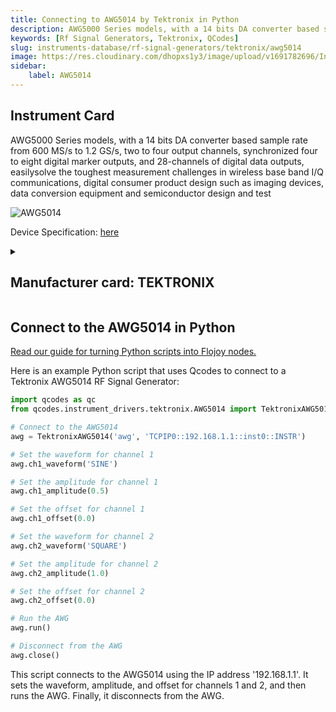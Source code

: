 ```yaml
---
title: Connecting to AWG5014 by Tektronix in Python
description: AWG5000 Series models, with a 14 bits DA converter based sample rate from 600 MS/s to 1.2 GS/s, two to four output channels, synchronized four to eight digital marker outputs, and 28-channels of digital data outputs, easilysolve the toughest measurement challenges in wireless base band I/Q communications, digital consumer product design such as imaging devices, data conversion equipment and semiconductor design and test
keywords: [Rf Signal Generators, Tektronix, QCodes] 
slug: instruments-database/rf-signal-generators/tektronix/awg5014 
image: https://res.cloudinary.com/dhopxs1y3/image/upload/v1691782696/Instruments/RF%20Signal%20Generator/AWG5014/AWG5014.jpg
sidebar:
    label: AWG5014 
---
```



## Instrument Card

AWG5000 Series models, with a 14
bits DA converter based sample rate
from 600 MS/s to 1.2 GS/s, two to four output channels, synchronized four to eight digital marker outputs, and 28-channels of digital data outputs, easilysolve the toughest measurement challenges in wireless base band I/Q communications, digital consumer product design such as imaging devices, data conversion equipment and semiconductor design and test

![AWG5014](https://res.cloudinary.com/dhopxs1y3/image/upload/v1691782696/Instruments/RF%20Signal%20Generator/AWG5014/AWG5014.jpg)

Device Specification: [here](https://download.tek.com/datasheet/76W-20381-3.pdf)

<details style={{ marginTop: "15px"}}>
<summary><h2 style={{display:'inline'}}>Manufacturer card: TEKTRONIX</h2></summary>

![TEKTRONIX](https://res.cloudinary.com/dhopxs1y3/image/upload/v1692806108/Instruments/Vendor%20Logos/Tektronix.png)

Tektronix, Inc., historically widely known as Tek, is an American company best known for manufacturing test and measurement devices such as [oscilloscopes](https://en.wikipedia.org/wiki/Oscilloscope), [logic analyzers](https://en.wikipedia.org/wiki/Logic_analyzer), and video and mobile test protocol equipment.

- Headquarters: USA
- Yearly Revenue (millions, USD): 5800
- Vendor Website: [here](https://www.tek.com/en)

</details>


<FeaturedInstrumentVideo category="RF_SIGNAL_GENERATORS" />

## Connect to the AWG5014 in Python

[Read our guide for turning Python scripts into Flojoy nodes.](https://docs.flojoy.ai/contribution/blocks/custom-flojoy-block/)



<Tabs>
<TabItem value="Flojoy" label="Flojoy" className="flojoy-instrument-tabs">

<SectionsCard category="RF_SIGNAL_GENERATORS" manufacturer="Tektronix"></SectionsCard>

</TabItem>
<TabItem value="QCodes" label="QCodes">

Here is an example Python script that uses Qcodes to connect to a Tektronix AWG5014 RF Signal Generator:

```python
import qcodes as qc
from qcodes.instrument_drivers.tektronix.AWG5014 import TektronixAWG5014

# Connect to the AWG5014
awg = TektronixAWG5014('awg', 'TCPIP0::192.168.1.1::inst0::INSTR')

# Set the waveform for channel 1
awg.ch1_waveform('SINE')

# Set the amplitude for channel 1
awg.ch1_amplitude(0.5)

# Set the offset for channel 1
awg.ch1_offset(0.0)

# Set the waveform for channel 2
awg.ch2_waveform('SQUARE')

# Set the amplitude for channel 2
awg.ch2_amplitude(1.0)

# Set the offset for channel 2
awg.ch2_offset(0.0)

# Run the AWG
awg.run()

# Disconnect from the AWG
awg.close()
```

This script connects to the AWG5014 using the IP address '192.168.1.1'. It sets the waveform, amplitude, and offset for channels 1 and 2, and then runs the AWG. Finally, it disconnects from the AWG.

</TabItem>
</Tabs>